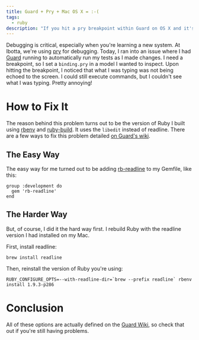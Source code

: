 ```yaml
---
title: Guard + Pry + Mac OS X = :-(
tags:
  - ruby
description: "If you hit a pry breakpoint within Guard on OS X and it's eating your characters, here's how you fix it."
---
```


Debugging is critical, especially when you're learning a new system. At Ibotta, we're using [pry](http://pryrepl.org/)
for debugging. Today, I ran into an issue where I had [Guard](https://github.com/guard/guard) running to automatically
run my tests as I made changes. I need a breakpoint, so I set a `binding.pry` in a model I wanted to inspect. Upon
hitting the breakpoint, I noticed that what I was typing was not being echoed to the screen. I could still execute
commands, but I couldn't see what I was typing. Pretty annoying!

# How to Fix It

The reason behind this problem turns out to be the version of Ruby I built using
[rbenv](https://github.com/sstephenson/rbenv) and [ruby-build](https://github.com/sstephenson/ruby-build). It uses the
`libedit` instead of readline. There are a few ways to fix this problem detailed
[on Guard's wiki](https://github.com/guard/guard/wiki/Add-Readline-support-to-Ruby-on-Mac-OS-X).

## The Easy Way

The easy way for me turned out to be adding [rb-readline](https://github.com/luislavena/rb-readline) to my Gemfile, like
this:

    group :development do
      gem 'rb-readline'
    end

## The Harder Way

But, of course, I did it the hard way first. I rebuild Ruby with the readline version I had installed on my Mac.

First, install readline:

    brew install readline

Then, reinstall the version of Ruby you're using:

    RUBY_CONFIGURE_OPTS=--with-readline-dir=`brew --prefix readline` rbenv install 1.9.3-p286

# Conclusion

All of these options are actually defined on the
[Guard Wiki](https://github.com/guard/guard/wiki/Add-Readline-support-to-Ruby-on-Mac-OS-X), so check that out if you're
still having problems.

